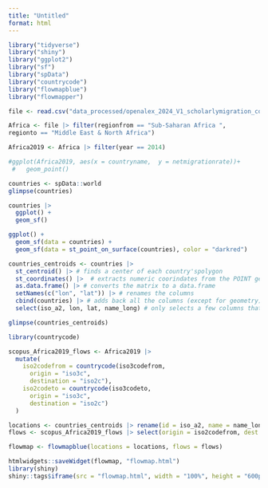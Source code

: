 ```yaml
---
title: "Untitled"
format: html
---
```


```r
library("tidyverse")
library("shiny")
library("ggplot2")
library("sf")
library("spData")
library("countrycode")
library("flowmapblue")
library("flowmapper")
```


```r
file <- read.csv("data_processed/openalex_2024_V1_scholarlymigration_countryflows_enriched.csv")
```


```r
Africa <- file |> filter(regionfrom == "Sub-Saharan Africa ",
regionto == "Middle East & North Africa")
```

```r
Africa2019 <- Africa |> filter(year == 2014)
```

```r
#ggplot(Africa2019, aes(x = countryname,  y = netmigrationrate))+
 #   geom_point()
```

```r
countries <- spData::world
glimpse(countries)
```

```r
countries |> 
  ggplot() +
  geom_sf()
```

```r
ggplot() +
  geom_sf(data = countries) +
  geom_sf(data = st_point_on_surface(countries), color = "darkred")
```

```r
countries_centroids <- countries |> 
  st_centroid() |> # finds a center of each country'spolygon
  st_coordinates() |>  # extracts numeric coorindates from the POINT geometry
  as.data.frame() |> # converts the matrix to a data.frame 
  setNames(c("lon", "lat")) |> # renames the columns
  cbind(countries) |> # adds back all the columns (except for geometry) form `countries`
  select(iso_a2, lon, lat, name_long) # only selects a few columns that we really need

glimpse(countries_centroids)
```

```r
library(countrycode)

scopus_Africa2019_flows <- Africa2019 |> 
  mutate(
    iso2codefrom = countrycode(iso3codefrom,
      origin = "iso3c",
      destination = "iso2c"),
    iso2codeto = countrycode(iso3codeto,
      origin = "iso3c",
      destination = "iso2c")
  )
```

```r
locations <- countries_centroids |> rename(id = iso_a2, name = name_long)
flows <- scopus_Africa2019_flows |> select(origin = iso2codefrom, dest = iso2codeto, count = n_migrations)
```

```r
flowmap <- flowmapblue(locations = locations, flows = flows)
```

```r
htmlwidgets::saveWidget(flowmap, "flowmap.html")
library(shiny)
shiny::tags$iframe(src = "flowmap.html", width = "100%", height = "600px")
```
